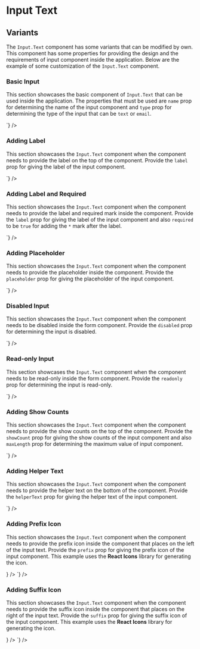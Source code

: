 
<Meta of={InputStories} />

# Input Text

## Variants

The `Input.Text` component has some variants that can be modified by own. This component has some properties for providing the design and the requirements of input component inside the application. Below are the example of some customization of the `Input.Text` component.

### Basic Input

This section showcases the basic component of `Input.Text` that can be used inside the application. The properties that must be used are `name` prop for determining the name of the input component and `type` prop for determining the type of the input that can be `text` or `email`.

<Canvas of={InputStories.Basic} />
<Source
  code={`
<Input.Text name="name" type="text" />
`}
/>

### Adding Label

This section showcases the `Input.Text` component when the component needs to provide the label on the top of the component. Provide the `label` prop for giving the label of the input component.

<Canvas of={InputStories.AddingLabel} />
<Source
  code={`
<Input.Text name="name" type="text" label="Label" />
`}
/>

### Adding Label and Required

This section showcases the `Input.Text` component when the component needs to provide the label and required mark inside the component. Provide the `label` prop for giving the label of the input component and also `required` to be `true` for adding the `*` mark after the label.

<Canvas of={InputStories.AddingRequired} />
<Source
  code={`
<Input.Text name="name" type="text" label="Label" required />
`}
/>

### Adding Placeholder

This section showcases the `Input.Text` component when the component needs to provide the placeholder inside the component. Provide the `placeholder` prop for giving the placeholder of the input component.

<Canvas of={InputStories.AddingPlaceholder} />
<Source
  code={`
<Input.Text name="name" type="text" placeholder="Placeholder" />
`}
/>

### Disabled Input

This section showcases the `Input.Text` component when the component needs to be disabled inside the form component. Provide the `disabled` prop for determining the input is disabled.

<Canvas of={InputStories.DisabledInput} />
<Source
  code={`
<Input.Text name="name" type="text" disabled />
`}
/>

### Read-only Input

This section showcases the `Input.Text` component when the component needs to be read-only inside the form component. Provide the `readonly` prop for determining the input is read-only.

<Canvas of={InputStories.ReadonlyInput} />
<Source
  code={`
<Input.Text name="name" type="text" readonly />
`}
/>

### Adding Show Counts

This section showcases the `Input.Text` component when the component needs to provide the show counts on the top of the component. Provide the `showCount` prop for giving the show counts of the input component and also `maxLength` prop for determining the maximum value of input component.

<Canvas of={InputStories.AddingShowCount} />
<Source
  code={`
<Input.Text name="name" type="text" showCount maxLength={20} />
`}
/>

### Adding Helper Text

This section showcases the `Input.Text` component when the component needs to provide the helper text on the bottom of the component. Provide the `helperText` prop for giving the helper text of the input component.

<Canvas of={InputStories.AddingHelperText} />
<Source
  code={`
<Input.Text name="name" type="text" helperText="Helper Text" />
`}
/>

### Adding Prefix Icon

This section showcases the `Input.Text` component when the component needs to provide the prefix icon inside the component that places on the left of the input text. Provide the `prefix` prop for giving the prefix icon of the input component. This example uses the **React Icons** library for generating the icon.

<Canvas of={InputStories.AddingPrefix} />
<Source
  code={`
<Input.Text name="name" type="text" prefix={<AiOutlineUser size={20} />} />
`}
/>

### Adding Suffix Icon

This section showcases the `Input.Text` component when the component needs to provide the suffix icon inside the component that places on the right of the input text. Provide the `suffix` prop for giving the suffix icon of the input component. This example uses the **React Icons** library for generating the icon.

<Canvas of={InputStories.AddingSuffix} />
<Source
  code={`
<Input.Text name="name" type="text" suffix={<AiOutlineUser size={20} />} />
`}
/>
